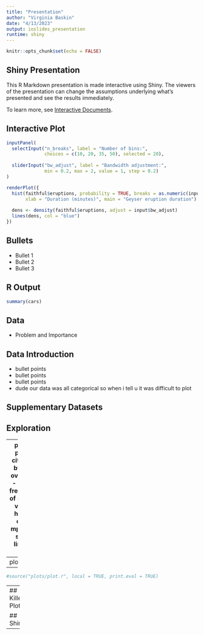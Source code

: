 ```yaml
---
title: "Presentation"
author: "Virginia Baskin"
date: "4/13/2023"
output: ioslides_presentation
runtime: shiny
---
```


```r
knitr::opts_chunk$set(echo = FALSE)
```

## Shiny Presentation

This R Markdown presentation is made interactive using Shiny. The viewers of the presentation can change the assumptions underlying what's presented and see the results immediately. 

To learn more, see [Interactive Documents](http://rmarkdown.rstudio.com/authoring_shiny.html).

## Interactive Plot

```r
inputPanel(
  selectInput("n_breaks", label = "Number of bins:",
              choices = c(10, 20, 35, 50), selected = 20),
  
  sliderInput("bw_adjust", label = "Bandwidth adjustment:",
              min = 0.2, max = 2, value = 1, step = 0.2)
)

renderPlot({
  hist(faithful$eruptions, probability = TRUE, breaks = as.numeric(input$n_breaks),
       xlab = "Duration (minutes)", main = "Geyser eruption duration")
  
  dens <- density(faithful$eruptions, adjust = input$bw_adjust)
  lines(dens, col = "blue")
})
```

## Bullets

- Bullet 1
- Bullet 2
- Bullet 3

## R Output

```r
summary(cars)
```

## Data 
- Problem and Importance

## Data Introduction 
- bullet points 
- bullet points 
- bullet points 
- dude our data was all categorical so when i tell u it was difficult to plot


## Supplementary Datasets


## Exploration 

--- 
plots
- plot of citations by race over time
- plot of frequency of citation versus hour in day
- mph over speed limit by year

---
plot 

--- 

```r
#source("plots/plot.r", local = TRUE, print.eval = TRUE)
```

--- 
## Killer Plot 

## Shiny

---


